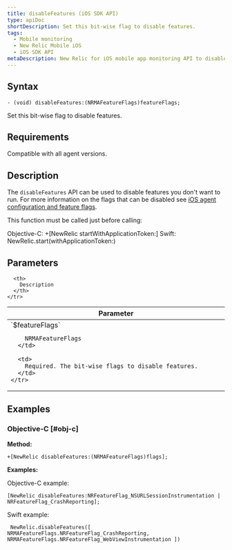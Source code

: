```yaml
---
title: disableFeatures (iOS SDK API)
type: apiDoc
shortDescription: Set this bit-wise flag to disable features.
tags:
  - Mobile monitoring
  - New Relic Mobile iOS
  - iOS SDK API
metaDescription: New Relic for iOS mobile app monitoring API to disable features.
---
```


## Syntax

```
- (void) disableFeatures:(NRMAFeatureFlags)featureFlags;
```

Set this bit-wise flag to disable features.

## Requirements

Compatible with all agent versions.

## Description

The `disableFeatures` API can be used to disable features you don't want to run. 
For more information on the flags that can be disabled see [iOS agent configuration and feature flags](/docs/mobile-monitoring/new-relic-mobile-ios/api-guides/ios-agent-configuration-feature-flags). 

<Callout variant="important">
This function must be called just before calling:

Objective-C: +[NewRelic startWithApplicationToken:]
Swift: NewRelic.start(withApplicationToken:)   
</Callout>

## Parameters

<table>
  <thead>
    <tr>
      <th width="25%">
        Parameter
      </th>

      <th>
        Description
      </th>
    </tr>
  </thead>

  <tbody>
    <tr>
      <td>
        `$featureFlags`

        NRMAFeatureFlags
      </td>

      <td>
        Required. The bit-wise flags to disable features.
      </td>
    </tr>
  </tbody>
</table>


## Examples

### Objective-C [#obj-c]

**Method:**

```
+[NewRelic disableFeatures:(NRMAFeatureFlags)flags];
```

**Examples:**

Objective-C example:

```
[NewRelic disableFeatures:NRFeatureFlag_NSURLSessionInstrumentation | NRFeatureFlag_CrashReporting]; 
```

Swift example:

```
 NewRelic.disableFeatures([ NRMAFeatureFlags.NRFeatureFlag_CrashReporting, NRMAFeatureFlags.NRFeatureFlag_WebViewInstrumentation ])
```
